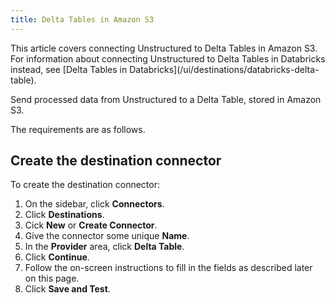 ```yaml
---
title: Delta Tables in Amazon S3
---
```


<Tip>
    This article covers connecting Unstructured to Delta Tables in Amazon S3. For information about 
    connecting Unstructured to Delta Tables in Databricks instead, see 
    [Delta Tables in Databricks](/ui/destinations/databricks-delta-table).
</Tip>


<FirstTimeUIDestinationConnector />

Send processed data from Unstructured to a Delta Table, stored in Amazon S3.

The requirements are as follows.


<DeltaTablePrerequisites />

## Create the destination connector

To create the destination connector:

1. On the sidebar, click **Connectors**.
2. Click **Destinations**.
3. Cick **New** or **Create Connector**.
4. Give the connector some unique **Name**.
5. In the **Provider** area, click **Delta Table**.
6. Click **Continue**. 
7. Follow the on-screen instructions to fill in the fields as described later on this page.
8. Click **Save and Test**.


<DeltaTableFields />